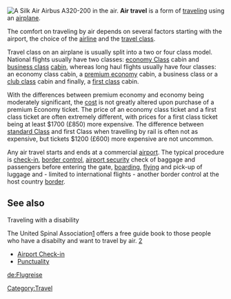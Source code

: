 [[Image:Silkair A320-200 Economy Class cabin.JPG|thumb|right|A [[Silk Air]] Airbus A320-200 in the air.]]
'''Air travel''' is a form of [[traveling]] using an [[airplane]].

The comfort on traveling by air depends on several factors starting with the airport, the choice of the [[airline]] and the [[travel class]].

Travel class on an airplane is usually split into a two or four class model. National flights usually have two classes: [[economy Class]] cabin and [[Business Class|business class]] [[aircraft cabin|cabin]], whereas long haul flights usually have four classes: an economy class cabin, a [[premium Economy|premium economy]] cabin, a business class or a [[club Class|club class]] cabin and finally, a [[First class travel|first class]] cabin. 

With the differences between premium economy and economy being moderately significant, the [[cost]] is not greatly altered upon purchase of a premium Economy ticket. The price of an economy class ticket and a first class ticket are often extremely different, with prices for a first class ticket being at least $1700 (£850) more expensive. The difference between [[standard Class]] and first Class when travelling by rail is often not as expensive, but tickets $1200 (£600) more expensive are not uncommon.

Any air travel starts and ends at a commercial [[airport]]. The typical procedure is [[Airport Check-in|check-in]], [[border control]], [[airport security]] check of baggage and passengers before entering the gate, [[boarding]], [[Flight|flying]] and pick-up of luggage and - limited to international flights - another border control at the host country [[border]].

==See also==
Traveling with a disability

The United Spinal Association[http://www.unitedspinal.org/disability-publications-resources/disability-publications] offers a free guide book to those people who have a disabilty and want to travel by air. [http://www.unitedspinal.org/pdf/accessible_air_travel.pdf]
*[[Airport Check-in]]
*[[Punctuality]]

{{commons|Air Travel|{{PAGENAME}}}}
<!--{{commonscat}}-->

[[Category:Travel]]

{{vocab-stub}}

[[de:Flugreise]]